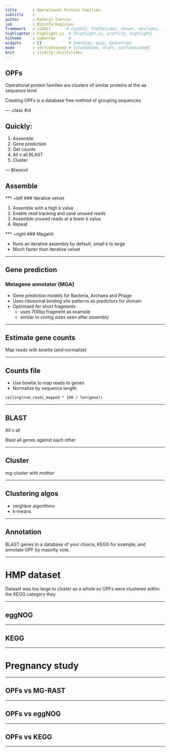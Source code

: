 ```yaml
---
title       : Operational Protein Families
subtitle    :
author      : Kathryn Iverson
job         : Bioinformagician
framework   : io2012       # {io2012, html5slides, shower, dzslides, ...}
highlighter : highlight.js  # {highlight.js, prettify, highlight}
hitheme     : tomorrow      #
widgets     : []            # {mathjax, quiz, bootstrap}
mode        : selfcontained # {standalone, draft, selfcontained}
knit        : slidify::knit2slides
---
```



## OPFs

Operational protein families are clusters of similar proteins at the aa sequence level

Creating OPFs is a database free method of grouping sequences

--- .class #id

## Quickly:

1. Assemble
1. Gene prediction
1. Get counts
1. All v all BLAST
1. Cluster

--- &twocol

## Assemble

*** =left
### Iterative velvet

1. Assemble with a high k value
1. Enable read tracking and save unused reads
1. Assemble unused reads at a lower k value
1. Repeat


*** =right
### Megahit

* Runs an iterative assembly by default, small k to large
* Much faster than iterative velvet

---

## Gene prediction

### Metagene annotator (MGA)

* Gene prediction models for Bacteria, Archaea and Phage
* Uses ribosomal binding site patterns as predictors for domain
* Optimised for short fragments
    - uses 700bp fragment as example
    - similar to contig sizes seen after assembly

---

## Estimate gene counts

Map reads with bowtie (and normalize)

---

## Counts file

* Use bowtie to map reads to genes
* Normalize by sequence length 

```
ceiling(num_reads_mapped * 100 / len(gene))
````

---

## BLAST

All v all

Blast all genes against each other

---

## Cluster

mg-cluster with mothur

---

## Clustering algos

* neighbor algorithms
* k-means

---

## Annotation

BLAST genes to a database of your choice, KEGG for example, and annotate OPF by majority vote.

---

# HMP dataset

Dataset was too large to cluster as a whole so OPFs were clustered within the KEGG category they 

---

## eggNOG

---

## KEGG

---

# Pregnancy study

---

## OPFs vs MG-RAST


---

## OPFs vs eggNOG


---

## OPFs vs KEGG


---
